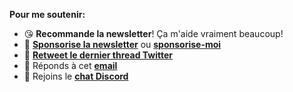 **Pour me soutenir:**

- 😘 **Recommande la newsletter**! Ça m'aide vraiment beaucoup!
- 💸 [**Sponsorise la newsletter**](https://thisweekinreact.com/fr/sponsor) ou [**sponsorise-moi**](https://github.com/sponsors/slorber)
- 🧵 [**Retweet le dernier thread Twitter**](https://slo.im/thread)
- 📨 Réponds à cet [**email**](mailto:sebastien@thisweekinreact.com)
- 💬 Rejoins le [**chat Discord**](https://thisweekinreact.com/discord)

<SubscribeFormEmbed />
